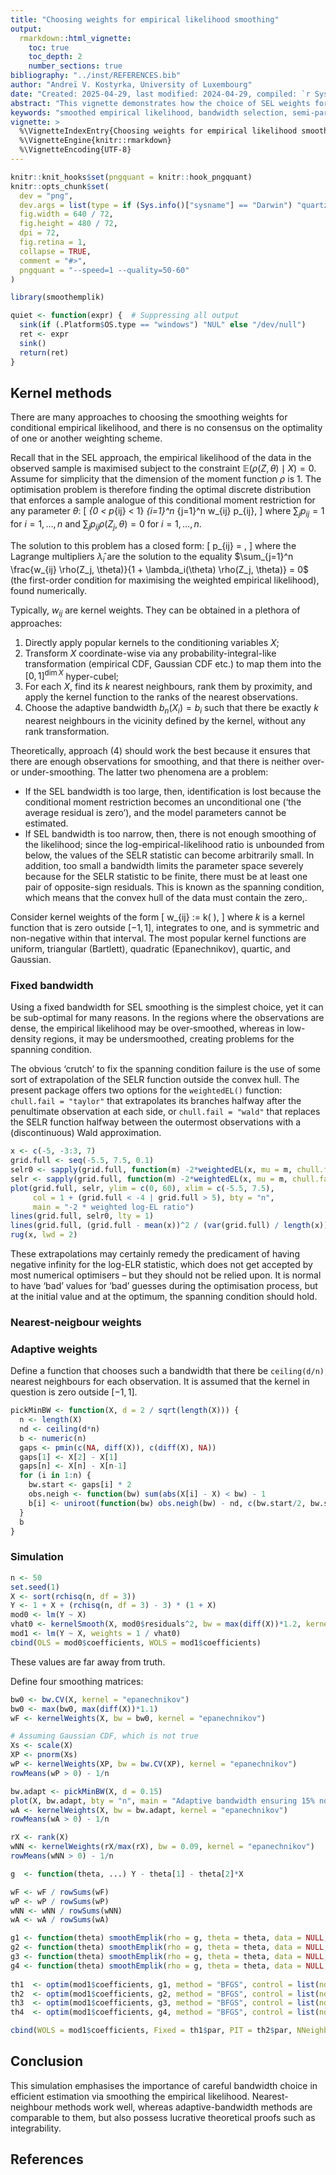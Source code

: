 ```yaml
---
title: "Choosing weights for empirical likelihood smoothing"
output:
  rmarkdown::html_vignette:
    toc: true
    toc_depth: 2
    number_sections: true
bibliography: "../inst/REFERENCES.bib"
author: "Andreï V. Kostyrka, University of Luxembourg"
date: "Created: 2025-04-29, last modified: 2024-04-29, compiled: `r Sys.Date()`"
abstract: "This vignette demonstrates how the choice of SEL weights for smoothing the empirical likelihood affects the final result."
keywords: "smoothed empirical likelihood, bandwidth selection, semi-parametric efficiency"
vignette: >
  %\VignetteIndexEntry{Choosing weights for empirical likelihood smoothing}
  %\VignetteEngine{knitr::rmarkdown}
  %\VignetteEncoding{UTF-8}
---
```


```r
knitr::knit_hooks$set(pngquant = knitr::hook_pngquant)
knitr::opts_chunk$set(
  dev = "png",
  dev.args = list(type = if (Sys.info()["sysname"] == "Darwin") "quartz" else "cairo-png"),
  fig.width = 640 / 72,
  fig.height = 480 / 72,
  dpi = 72,
  fig.retina = 1,
  collapse = TRUE,
  comment = "#>",
  pngquant = "--speed=1 --quality=50-60"
)
```

```r
library(smoothemplik)

quiet <- function(expr) {  # Suppressing all output
  sink(if (.Platform$OS.type == "windows") "NUL" else "/dev/null")
  ret <- expr
  sink()
  return(ret)
}
```



## Kernel methods

There are many approaches to choosing the smoothing weights for conditional empirical likelihood, and there is no consensus on the optimality of one or another weighting scheme.

Recall that in the SEL approach, the empirical likelihood of the data in the observed sample is maximised subject to the constraint $\mathbb{E}(\rho(Z, \theta) \mid X) = 0$. Assume for simplicity that the dimension of the moment function $\rho$ is 1. The optimisation problem is therefore finding the optimal discrete distribution that enforces a sample analogue of this conditional moment restriction for any parameter $\theta$:
\[
\max_{0 < p_{ij} < 1} \sum_{i=1}^n \sum_{j=1}^n w_{ij} \log p_{ij},
\]
where $\sum_j p_{ij} = 1$ for $i=1,\ldots,n$ and $\sum_j p_{ij}\rho(Z_j, \theta) = 0$ for $i=1,\ldots,n$.

The solution to this problem has a closed form:
\[
\hat p_{ij} = \frac{w_{ij}}{1 + \hat\lambda_i (\theta) \rho(Z_j, \theta)},
\]
where the Lagrange multipliers $\hat\lambda_i$ are the solution to the equality $\sum_{j=1}^n \frac{w_{ij} \rho(Z_j, \theta)}{1 + \lambda_i(\theta) \rho(Z_j, \theta)} = 0$ (the first-order condition for maximising the weighted empirical likelihood), found numerically.

Typically, $w_{ij}$ are kernel weights. They can be obtained in a plethora of approaches:

1. Directly apply popular kernels to the conditioning variables $X$;
2. Transform $X$ coordinate-wise via any probability-integral-like transformation (empirical CDF, Gaussian CDF etc.) to map them into the $[0, 1]^{\dim X}$ hyper-cubel;
3. For each $X$, find its $k$ nearest neighbours, rank them by proximity, and apply the kernel function to the ranks of the nearest  observations.
4. Choose the adaptive bandwidth $b_n(X_i) = b_i$ such that there be exactly $k$ nearest neighbours in the vicinity defined by the kernel, without any rank transformation.

Theoretically, approach (4) should work the best because it ensures that there are enough observations for smoothing, and that there is neither over- or under-smoothing. The latter two phenomena are a problem:

* If the SEL bandwidth is too large, then, identification is lost because the conditional moment restriction becomes an unconditional one (‘the average residual is zero’), and the model parameters cannot be estimated.
* If SEL bandwidth is too narrow, then, there is not enough smoothing of the likelihood; since the log-empirical-likelihood ratio is unbounded from below, the values of the SELR statistic can become arbitrarily small. In addition, too small a bandwidth limits the parameter space severely because for the SELR statistic to be finite, there must be at least one pair of opposite-sign residuals. This is known as the spanning condition, which means that the convex hull of the data must contain the zero,.

Consider kernel weights of the form
\[
w_{ij} := k\left( \frac{X_i - X_j}{b} \right),
\]
where $k$ is a kernel function that is zero outside $[-1, 1]$, integrates to one, and is symmetric and non-negative within that interval. The most popular kernel functions are uniform, triangular (Bartlett), quadratic (Epanechnikov), quartic, and Gaussian.

### Fixed bandwidth

Using a fixed bandwidth for SEL smoothing is the simplest choice, yet it can be sub-optimal for many reasons. 
In the regions where the observations are dense, the empirical likelihood may be over-smoothed, whereas in low-density regions, it may be undersmoothed, creating problems for the spanning condition.

The obvious ‘crutch’ to fix the spanning condition failure is the use of some sort of extrapolation of the SELR function outside the convex hull.
The present package offers two options for the `weightedEL()` function: `chull.fail = "taylor"` that extrapolates its branches halfway after the penultimate observation at each side, or `chull.fail = "wald"` that replaces the SELR function halfway between the outermost observations with a (discontinuous) Wald approximation.

```r
x <- c(-5, -3:3, 7)
grid.full <- seq(-5.5, 7.5, 0.1)
selr0 <- sapply(grid.full, function(m) -2*weightedEL(x, mu = m, chull.fail = "none")$logelr)
selr <- sapply(grid.full, function(m) -2*weightedEL(x, mu = m, chull.fail = "taylor")$logelr)
plot(grid.full, selr, ylim = c(0, 60), xlim = c(-5.5, 7.5),
     col = 1 + (grid.full < -4 | grid.full > 5), bty = "n",
     main = "-2 * weighted log-EL ratio")
lines(grid.full, selr0, lty = 1)
lines(grid.full, (grid.full - mean(x))^2 / (var(grid.full) / length(x)), lty = 2)
rug(x, lwd = 2)
```

These extrapolations may certainly remedy the predicament of having negative infinity for the log-ELR statistic, which does not get accepted by most numerical optimisers -- but they should not be relied upon.
It is normal to have ‘bad’ values for ‘bad’ guesses during the optimisation process, but at the initial value and at the optimum, the spanning condition should hold.

### Nearest-neigbour weights


### Adaptive weights

Define a  function that chooses such a bandwidth that there be `ceiling(d/n)` nearest neighbours for each observation. It is assumed that the kernel in question is zero outside $[-1, 1]$.
```r
pickMinBW <- function(X, d = 2 / sqrt(length(X))) {
  n <- length(X)
  nd <- ceiling(d*n)
  b <- numeric(n)
  gaps <- pmin(c(NA, diff(X)), c(diff(X), NA))
  gaps[1] <- X[2] - X[1]
  gaps[n] <- X[n] - X[n-1]
  for (i in 1:n) {
    bw.start <- gaps[i] * 2
    obs.neigh <- function(bw) sum(abs(X[i] - X) < bw) - 1
    b[i] <- uniroot(function(bw) obs.neigh(bw) - nd, c(bw.start/2, bw.start/1.5), extendInt = "upX")$root
  }
  b
}
```


### Simulation

```r
n <- 50
set.seed(1)
X <- sort(rchisq(n, df = 3))
Y <- 1 + X + (rchisq(n, df = 3) - 3) * (1 + X)
mod0 <- lm(Y ~ X)
vhat0 <- kernelSmooth(X, mod0$residuals^2, bw = max(diff(X))*1.2, kernel = "epanechnikov")
mod1 <- lm(Y ~ X, weights = 1 / vhat0)
cbind(OLS = mod0$coefficients, WOLS = mod1$coefficients)
```

These values are far away from truth.

Define four smoothing matrices:
```r
bw0 <- bw.CV(X, kernel = "epanechnikov")
bw0 <- max(bw0, max(diff(X))*1.1)
wF <- kernelWeights(X, bw = bw0, kernel = "epanechnikov")

# Assuming Gaussian CDF, which is not true
Xs <- scale(X)
XP <- pnorm(Xs)
wP <- kernelWeights(XP, bw = bw.CV(XP), kernel = "epanechnikov")
rowMeans(wP > 0) - 1/n

bw.adapt <- pickMinBW(X, d = 0.15)
plot(X, bw.adapt, bty = "n", main = "Adaptive bandwidth ensuring 15% non-zero weights")
wA <- kernelWeights(X, bw = bw.adapt, kernel = "epanechnikov")
rowMeans(wA > 0) - 1/n

rX <- rank(X)
wNN <- kernelWeights(rX/max(rX), bw = 0.09, kernel = "epanechnikov")
rowMeans(wNN > 0) - 1/n
```



```r
g  <- function(theta, ...) Y - theta[1] - theta[2]*X

wF <- wF / rowSums(wF)
wP <- wP / rowSums(wP)
wNN <- wNN / rowSums(wNN)
wA <- wA / rowSums(wA)

g1 <- function(theta) smoothEmplik(rho = g, theta = theta, data = NULL, sel.weights = wF, minus = TRUE)
g2 <- function(theta) smoothEmplik(rho = g, theta = theta, data = NULL, sel.weights = wP, minus = TRUE)
g3 <- function(theta) smoothEmplik(rho = g, theta = theta, data = NULL, sel.weights = wNN, minus = TRUE)
g4 <- function(theta) smoothEmplik(rho = g, theta = theta, data = NULL, sel.weights = wA, minus = TRUE)
  
th1  <- optim(mod1$coefficients, g1, method = "BFGS", control = list(ndeps = rep(1e-5, 2)))
th2  <- optim(mod1$coefficients, g2, method = "BFGS", control = list(ndeps = rep(1e-5, 2)))
th3  <- optim(mod1$coefficients, g3, method = "BFGS", control = list(ndeps = rep(1e-5, 2)))
th4  <- optim(mod1$coefficients, g4, method = "BFGS", control = list(ndeps = rep(1e-5, 2)))

cbind(WOLS = mod1$coefficients, Fixed = th1$par, PIT = th2$par, NNeighb = th3$par, Adapt = th4$par)
```


## Conclusion

This simulation emphasises the importance of careful bandwidth choice in efficient estimation via smoothing the empirical likelihood.
Nearest-neighbour methods work well, whereas adaptive-bandwidth methods are comparable to them, but also possess lucrative theoretical proofs such as integrability.

## References

<div id="refs"></div>
